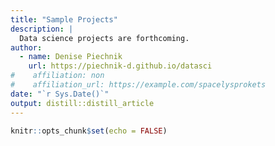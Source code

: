 ```yaml
---
title: "Sample Projects"
description: |
  Data science projects are forthcoming.
author:
  - name: Denise Piechnik 
    url: https://piechnik-d.github.io/datasci
#    affiliation: non
#    affiliation_url: https://example.com/spacelysprokets
date: "`r Sys.Date()`"
output: distill::distill_article
---
```


```r
knitr::opts_chunk$set(echo = FALSE)
```






